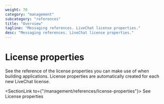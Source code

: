 ```yaml
---
weight: 70
category: "management"
subcategory: "references"
title: "Overview"
tagline: "Messaging references. LiveChat license properties."
desc: "Messaging references. LiveChat license properties."
---
```


# License properties

See the reference of the license properties you can make use of when building applications. License properties are automatically created for each new LiveChat license.

<SectionLink to={"/management/references/license-properties"}>
  See License properties
</SectionLink>
